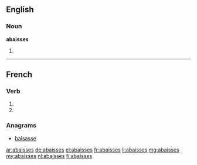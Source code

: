 {{also|abaissés}}
==English==

===Noun===
'''abaisses'''

# {{plural of|abaisse}}

----

==French==

===Verb===
{{fr-verb-form}}

# {{conjugation of|abaisser||2|s|pres|ind|lang=fr}}
# {{conjugation of|abaisser||2|s|pres|sub|lang=fr}}

===Anagrams===
* [[baisasse#French|baisasse]]

[[ar:abaisses]]
[[de:abaisses]]
[[el:abaisses]]
[[fr:abaisses]]
[[li:abaisses]]
[[mg:abaisses]]
[[my:abaisses]]
[[nl:abaisses]]
[[fi:abaisses]]